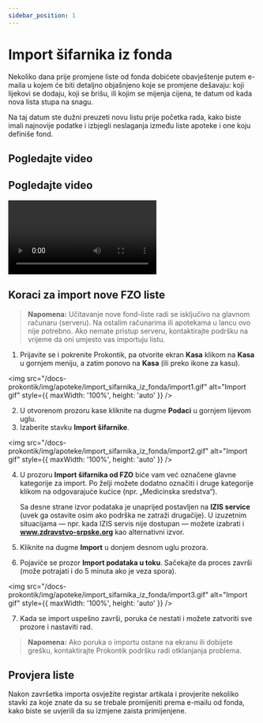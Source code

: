 ```yaml
---
sidebar_position: 1
---
```


# Import šifarnika iz fonda

Nekoliko dana prije promjene liste od fonda dobićete obavještenje putem e-maila u kojem će biti detaljno objašnjeno koje se promjene dešavaju: koji lijekovi se dodaju, koji se brišu, ili kojim se mijenja cijena, te datum od kada nova lista stupa na snagu.

Na taj datum ste dužni preuzeti novu listu prije početka rada, kako biste imali najnovije podatke i izbjegli neslaganja između liste apoteke i one koju definiše fond.

## Pogledajte video

## Pogledajte video

<div style={{ maxWidth: '100%', marginBottom: '1rem' }}>
  <video controls style={{ width: '100%', height: 'auto' }}>
    <source src="/docs-prokontik/videos/importSifarnikaIzFonda.mp4" type="video/mp4" />
    Vaš pregledač ne podržava video tag.
  </video>
</div>

## Koraci za import nove FZO liste

> **Napomena:** Učitavanje nove fond-liste radi se isključivo na glavnom računaru (serveru). Na ostalim računarima ili apotekama u lancu ovo nije potrebno. Ako nemate pristup serveru, kontaktirajte podršku na vrijeme da oni umjesto vas importuju listu.

1. Prijavite se i pokrenite Prokontik, pa otvorite ekran **Kasa** klikom na **Kasa** u gornjem meniju, a zatim ponovo na **Kasa** (ili preko ikone za kasu).

<img
  src="/docs-prokontik/img/apoteke/import_sifarnika_iz_fonda/import1.gif"
  alt="Import gif"
  style={{ maxWidth: '100%', height: 'auto' }} />

2. U otvorenom prozoru kase kliknite na dugme **Podaci** u gornjem lijevom uglu.  
3. Izaberite stavku **Import šifarnike**.

<img
  src="/docs-prokontik/img/apoteke/import_sifarnika_iz_fonda/import2.gif"
  alt="Import gif"
  style={{ maxWidth: '100%', height: 'auto' }} />


4. U prozoru **Import šifarnika od FZO** biće vam već označene glavne kategorije za import. Po želji možete dodatno označiti i druge kategorije klikom na odgovarajuće kućice (npr. „Medicinska sredstva“).  
   
   Sa desne strane izvor podataka je unaprijed postavljen na **IZIS service** (uvek ga ostavite osim ako podrška ne zatraži drugačije). U izuzetnim situacijama — npr. kada IZIS servis nije dostupan — možete izabrati i **www.zdravstvo-srpske.org** kao alternativni izvor.  
5. Kliknite na dugme **Import** u donjem desnom uglu prozora.  
6. Pojaviće se prozor **Import podataka u toku**. Sačekajte da proces završi (može potrajati i do 5 minuta ako je veza spora). 

<img
  src="/docs-prokontik/img/apoteke/import_sifarnika_iz_fonda/import3.gif"
  alt="Import gif"
  style={{ maxWidth: '100%', height: 'auto' }} />

7. Kada se import uspešno završi, poruka će nestati i možete zatvoriti sve prozore i nastaviti rad.  

> **Napomena:** Ako poruka o importu ostane na ekranu ili dobijete grešku, kontaktirajte Prokontik podršku radi otklanjanja problema.

## Provjera liste

Nakon završetka importa osvježite registar artikala i provjerite nekoliko stavki za koje znate da su se trebale promijeniti prema e-mailu od fonda, kako biste se uvjerili da su izmjene zaista primijenjene.  